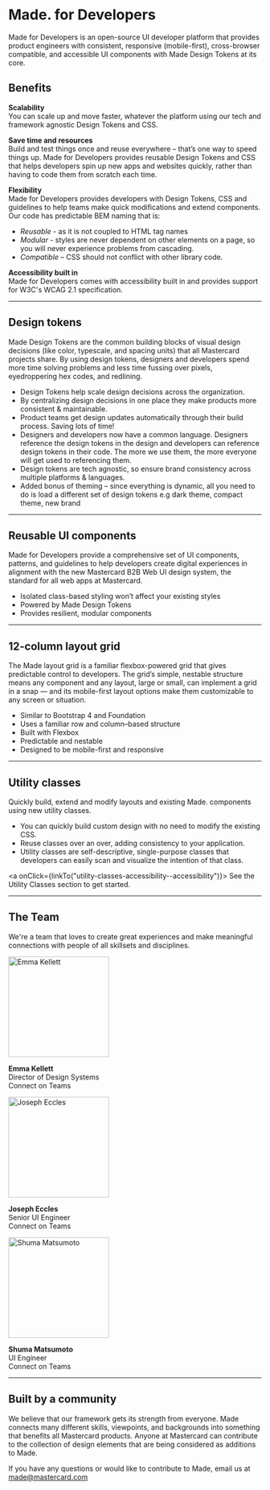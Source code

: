 
<Meta title="Hello/Overview" />

# Made. for Developers

Made for Developers is an open-source UI developer platform that provides product engineers with consistent,
responsive (mobile-first), cross-browser compatible, and accessible UI components with Made Design Tokens at
its core.

## Benefits

**Scalability**  
You can scale up and move faster, whatever the platform using our tech and framework agnostic Design Tokens and CSS.

**Save time and resources**  
Build and test things once and reuse everywhere – that’s one way to speed things up.  Made for Developers provides reusable Design Tokens and CSS
that helps developers spin up new apps and websites quickly, rather than having to code them from scratch each time.

**Flexibility**  
Made for Developers provides developers with Design Tokens, CSS and guidelines to help teams make quick modifications and extend components.
Our code has predictable BEM naming that is:
 * *Reusable* - as it is not coupled to HTML tag names
 * *Modular* - styles are never dependent on other elements on a page, so you will never experience problems from cascading.
 * *Compatible* – CSS should not conflict with other library code.

**Accessibility built in**  
Made for Developers comes with accessibility built in and provides support for W3C's WCAG 2.1 specification.

<hr />

## Design tokens

Made Design Tokens are the common building blocks of visual design decisions (like color, typescale, and spacing units) that all Mastercard projects share.
By using design tokens, designers and developers spend more time solving problems and less time fussing over pixels, eyedroppering hex codes, and redlining.

- Design Tokens help scale design decisions across the organization.
- By centralizing design decisions in one place they make products more consistent & maintainable.
- Product teams get design updates automatically through their build process. Saving lots of time!
- Designers and developers now have a common language. Designers reference the design tokens in the design and developers can reference design tokens in their code. The more we use them, the more everyone will get used to referencing them.
- Design tokens are tech agnostic, so ensure brand consistency across multiple platforms & languages.
- Added bonus of theming – since everything is dynamic, all you need to do is load a different set of design tokens e.g dark theme, compact theme, new brand

<hr />

## Reusable UI components

Made for Developers provide a comprehensive set of UI components, patterns, and guidelines to help developers create digital experiences in alignment with the new Mastercard B2B Web UI design system, the standard for all web apps at Mastercard.

* Isolated class-based styling won’t affect your existing styles
* Powered by Made Design Tokens
* Provides resilient, modular components

<hr />

## 12-column layout grid

The Made layout grid is a familiar flexbox-powered grid that gives predictable control to developers.
The grid’s simple, nestable structure means any component and any layout, large or small, can implement
a grid in a snap — and its mobile-first layout options make them customizable to any screen or situation.

- Similar to Bootstrap 4 and Foundation
- Uses a familiar row and column–based structure
- Built with Flexbox
- Predictable and nestable
- Designed to be mobile-first and responsive

<hr />

## Utility classes

Quickly build, extend and modify layouts and existing Made. components using new utility classes.

- You can quickly build custom design with no need to modify the existing CSS.
- Reuse classes over an over, adding consistency to your application.
- Utility classes are self-descriptive, single-purpose classes that developers can easily scan and visualize the intention of that class.

<a onClick={linkTo("utility-classes-accessibility--accessibility")}>
  See the Utility Classes section to get started.
</a>

<hr />

## The Team

We're a team that loves to create great experiences and make meaningful connections with people of all skillsets and disciplines.

<div class="made-l-grid">
  <div class="made-l-grid__row">
    <div class="made-l-grid__item">
      <img
        src="https://cdn.jsdelivr.net/gh/mastercard/made@main/storybook/stories/assets/images/emma%402x.png"
        width="200"
        alt="Emma Kellett"
      />
      <p>
        <strong>Emma Kellett</strong> <br />
        Director of Design Systems
        <br />
          Connect on Teams
      </p>
    </div>
    <div class="made-l-grid__item">
      <img
        src="https://cdn.jsdelivr.net/gh/mastercard/made@main/storybook/stories/assets/images/joey.png"
        width="200"
        alt="Joseph Eccles"
      />
      <p>
        <strong>Joseph Eccles</strong> <br />
        Senior UI Engineer
        <br />
          Connect on Teams
      </p>
    </div>
    <div class="made-l-grid__item">
      <img
        src="https://cdn.jsdelivr.net/gh/mastercard/made@main/storybook/stories/assets/images/shuma.png"
        width="200"
        alt="Shuma Matsumoto"
      />
      <p>
        <strong>Shuma Matsumoto</strong> <br />
        UI Engineer <br />
          Connect on Teams
      </p>
    </div>
  </div>
</div>

<hr />

## Built by a community

We believe that our framework gets its strength from everyone. Made connects many different skills, viewpoints, and backgrounds into something that benefits all Mastercard products. Anyone at Mastercard can contribute to the collection of design elements that are being considered as additions to Made.

If you have any questions or would like to contribute to Made, email us at <a href="mailto:made@mastercard.com">made@mastercard.com</a>
